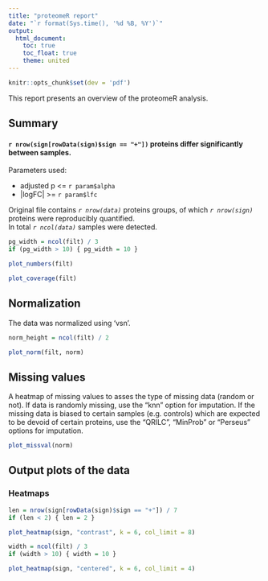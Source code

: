 ```yaml
---
title: "proteomeR report"
date: "`r format(Sys.time(), '%d %B, %Y')`"
output:
  html_document:
    toc: true
    toc_float: true
    theme: united
---
```


```r
knitr::opts_chunk$set(dev = 'pdf')
```

This report presents an overview of the proteomeR analysis.

## Summary

#### `r nrow(sign[rowData(sign)$sign == "+"])` proteins differ significantly between samples.

Parameters used:  

* adjusted p <= `r param$alpha`  
* |logFC| >= `r param$lfc`


Original file contains _`r nrow(data)`_ proteins groups, of which _`r nrow(sign)`_ proteins were reproducibly quantified.  
In total _`r ncol(data)`_ samples were detected.

```r
pg_width = ncol(filt) / 3
if (pg_width > 10) { pg_width = 10 }
```

```r
plot_numbers(filt)
```

```r
plot_coverage(filt)
```

## Normalization

The data was normalized using 'vsn'.

```r
norm_height = ncol(filt) / 2
```

```r
plot_norm(filt, norm)
```

## Missing values

A heatmap of missing values to asses the type of missing data (random or not).
If data is randomly missing, use the "knn" option for imputation. If the missing data is biased to certain samples (e.g. controls) which are expected to be devoid of certain proteins, use the "QRILC", "MinProb" or "Perseus" options for imputation.

```r
plot_missval(norm)
```

## Output plots of the data

### Heatmaps
```r
len = nrow(sign[rowData(sign)$sign == "+"]) / 7
if (len < 2) { len = 2 }
```

```r
plot_heatmap(sign, "contrast", k = 6, col_limit = 8)
```

```r
width = ncol(filt) / 3
if (width > 10) { width = 10 }
```

```r
plot_heatmap(sign, "centered", k = 6, col_limit = 4)
```


